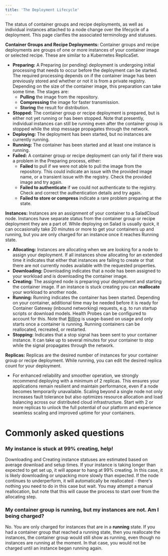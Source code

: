 ```yaml
---
title: 'The Deployment Lifecycle'
---
```


The status of container groups and recipe deployments, as well as individual instances attached to a node change over
the lifecycle of a deployment. This page clarifies the associated terminology and statuses.

**Container Groups and Recipe Deployments:** Container groups and recipe deployments are groups of one or more instances
of your container image or selected recipe. These are similar to a Kubernetes ReplicaSet.

- **Preparing:** A Preparing (or pending) deployment is undergoing initial processing that needs to occur before the
  deployment can be started. The required processing depends on if the container image has been previously stored and
  whether or not it is from a private registry. Depending on the size of the container image, this preparation can take
  some time. The stages are:
  - **Pulling** the image from the repository.
  - **Compressing** the image for faster transmission.
  - **Storing** the result for distribution.
- **Stopped:** The container group or recipe deployment is prepared, but is either not yet running or has been stopped.
  Note that presently, individual instances can still be running even after the container group is stopped while the
  stop message propagates through the network.
- **Deploying:** The deployment has been started, but no instances are currently running.
- **Running:** The container has been started and at least one instance is running.
- **Failed:** A container group or recipe deployment can only fail if there was a problem in the Preparing process,
  either:
  - **Failed** to pull if we were not able to pull the image from the repository. This could indicate an issue with the
    provided image name, or a transient issue with the registry. Check the provided image and try again.
  - **Failed to authenticate** if we could not authenticate to the registry. Check and correct the authentication
    details and try again.
  - **Failed to store or compress** indicate a rare problem preparing at the state.

**Instances:** Instances are an assignment of your container to a SaladCloud node. Instances have separate status from
the container group or recipe deployment they are a part of. While deploying on Salad is usually quick, it can
occasionally take 20 minutes or more to get your containers up and running, but you are only charged for an instance
once it reaches Running state.

- **Allocating:** Instances are allocating when we are looking for a node to assign your deployment. If all instances
  show allocating for an extended time it indicates that either that instances are failing to create or that there are
  not currently nodes available with the requested properties.
- **Downloading:** Downloading indicates that a node has been assigned to your workload and is downloading the container
  image.
- **Creating:** The assigned node is preparing your deployment and starting the container image. If an instance is stuck
  creating you can **reallocate** your workload to another node.
- **Running:** Running indicates the container has been started. Depending on your container, additional time may be
  needed before it is ready for Container Gateway (inbound networking) requests, e.g. to run startup scripts or download
  models. Health Probes can be configured to account for this. Note that [Billing](/products/sce/billing) is usage-based
  on usage and only starts once a container is running. Running containers can be reallocated, recreated, or restarted.
- **Stopping:** Indicates that a stop signal has been sent to your container instance. It can take up to several minutes
  for your container to stop while the signal propagates through the network.

**Replicas:** Replicas are the desired number of instances for your container group or recipe deployment. While running,
you can edit the desired replica count for your deployment.

- For enhanced reliability and smoother operation, we strongly recommend deploying with a minimum of 2 replicas. This
  ensures your applications remain resilient and maintain performance, even if a node becomes temporarily unavailable.
  Scaling beyond a single node not only increases fault tolerance but also optimizes resource allocation and load
  balancing across our distributed cloud infrastructure. Start with 2 or more replicas to unlock the full potential of
  our platform and experience seamless scaling and improved uptime for your containers.

# Commonly asked questions

### My instance is stuck at 99% creating, help!

Downloading and Creating instance statuses are estimated based on average download and setup times. If your instance is
taking longer than expected to get set up, it will appear to hang at 99% creating. In this case, it is likely
downloading or unpacking more slowly than expected. If the node continues to underperform, it will automatically be
reallocated - there's nothing you need to do in this case but wait. You may attempt a manual reallocation, but note that
this will cause the process to start over from the allocating step.

### My container group is running, but my instances are not. Am I being charged?

No. You are only charged for instances that are in a **running** state. If you had a container group that reached a
running state, then you reallocate the instances, the container group would still show as running, even though no
instances are running at the moment. In that case, you would not be charged until an instance began running again.
